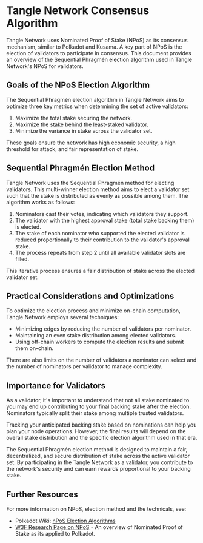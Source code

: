 # Tangle Network Consensus Algorithm

Tangle Network uses Nominated Proof of Stake (NPoS) as its consensus mechanism, similar to Polkadot and Kusama. A key part of NPoS is the election of validators to participate in consensus. This document provides an overview of the Sequential Phragmén election algorithm used in Tangle Network's NPoS for validators.

## Goals of the NPoS Election Algorithm

The Sequential Phragmén election algorithm in Tangle Network aims to optimize three key metrics when determining the set of active validators:

1. Maximize the total stake securing the network.
2. Maximize the stake behind the least-staked validator.
3. Minimize the variance in stake across the validator set.

These goals ensure the network has high economic security, a high threshold for attack, and fair representation of stake.

## Sequential Phragmén Election Method

Tangle Network uses the Sequential Phragmén method for electing validators. This multi-winner election method aims to elect a validator set such that the stake is distributed as evenly as possible among them. The algorithm works as follows:

1. Nominators cast their votes, indicating which validators they support.
2. The validator with the highest approval stake (total stake backing them) is elected.
3. The stake of each nominator who supported the elected validator is reduced proportionally to their contribution to the validator's approval stake.
4. The process repeats from step 2 until all available validator slots are filled.

This iterative process ensures a fair distribution of stake across the elected validator set.

## Practical Considerations and Optimizations

To optimize the election process and minimize on-chain computation, Tangle Network employs several techniques:

- Minimizing edges by reducing the number of validators per nominator.
- Maintaining an even stake distribution among elected validators.
- Using off-chain workers to compute the election results and submit them on-chain.

There are also limits on the number of validators a nominator can select and the number of nominators per validator to manage complexity.

## Importance for Validators

As a validator, it's important to understand that not all stake nominated to you may end up contributing to your final backing stake after the election. Nominators typically split their stake among multiple trusted validators.

Tracking your anticipated backing stake based on nominations can help you plan your node operations. However, the final results will depend on the overall stake distribution and the specific election algorithm used in that era.

The Sequential Phragmén election method is designed to maintain a fair, decentralized, and secure distribution of stake across the active validator set. By participating in the Tangle Network as a validator, you contribute to the network's security and can earn rewards proportional to your backing stake.

## Further Resources

For more information on NPoS, election method and the technicals, see:

- Polkadot Wiki: [nPoS Election Algorithms](https://wiki.polkadot.network/docs/learn-phragmen#what-is-the-sequential-phragm%C3%A9n-method)
- [W3F Research Page on NPoS](https://research.web3.foundation/Polkadot/protocols/NPoS/Overview) -
  An overview of Nominated Proof of Stake as its applied to Polkadot.
